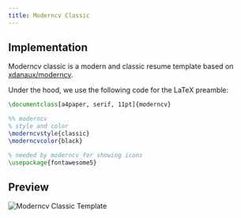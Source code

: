 ```yaml
---
title: Moderncv Classic
---
```


## Implementation

Moderncv classic is a modern and classic resume template based on
[xdanaux/moderncv](https://github.com/xdanaux/moderncv).

Under the hood, we use the following code for the LaTeX preamble:

```latex lineNumbers
\documentclass[a4paper, serif, 11pt]{moderncv}

%% moderncv
% style and color
\moderncvstyle{classic}
\moderncvcolor{black}

% needed by moderncv for showing icons
\usepackage{fontawesome5}
```

## Preview

![Moderncv Classic Template](/static/images/docs/layout/templates/moderncv-classic-template.png)
